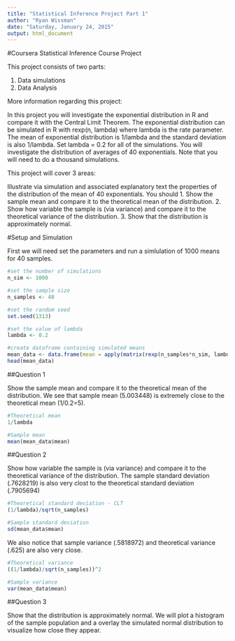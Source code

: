 ```yaml
---
title: "Statistical Inference Project Part 1"
author: "Ryan Wissman"
date: "Saturday, January 24, 2015"
output: html_document
---
```


#Coursera Statistical Inference Course Project

This project consists of two parts:

1) Data simulations
2) Data Analysis

More information regarding this project:

In this project you will investigate the exponential distribution in R and compare it with the Central Limit Theorem. The exponential distribution can be simulated in R with rexp(n, lambda) where lambda is the rate parameter. The mean of exponential distribution is 1/lambda and the standard deviation is also 1/lambda. Set lambda = 0.2 for all of the simulations. You will investigate the distribution of averages of 40 exponentials. Note that you will need to do a thousand simulations.

This project will cover 3 areas:

Illustrate via simulation and associated explanatory text the properties of the distribution of the mean of 40 exponentials.  You should
1. Show the sample mean and compare it to the theoretical mean of the distribution.
2. Show how variable the sample is (via variance) and compare it to the theoretical variance of the distribution.
3. Show that the distribution is approximately normal.


#Setup and Simulation

First we will need set the parameters and run a simlulation of 1000 means for 40 samples.

```r
#set the number of simulations
n_sim <- 1000

#set the sample size
n_samples <- 40

#set the random seed
set.seed(1313)

#set the value of lambda
lambda <- 0.2

#create dataframe containing simulated means
mean_data <- data.frame(mean = apply(matrix(rexp(n_samples*n_sim, lambda), n_sim), 1, mean))
head(mean_data)

```

##Question 1

Show the sample mean and compare it to the theoretical mean of the distribution. We see that sample mean (5.003448) is extremely close to the theoretical mean (1/0.2=5). 

```r
#Theoretical mean
1/lambda

#Sample mean
mean(mean_data$mean)
```


##Question 2

Show how variable the sample is (via variance) and compare it to the theoretical variance of the distribution. The sample standard deviation (.7628219) is also very clost to the theoretical standard deviation (.7905694)

```r
#Theoretical standard deviation - CLT
(1/lambda)/sqrt(n_samples)

#Sample standard deviation
sd(mean_data$mean)

```

We also notice that sample variance (.5818972) and theoretical variance (.625) are also very close. 

```r
#Theoretical variance
((1/lambda)/sqrt(n_samples))^2

#Sample variance
var(mean_data$mean)

```

##Question 3

Show that the distribution is approximately normal. We will plot a histogram of the sample population and a overlay the simulated normal distribution to visualize how close they appear.